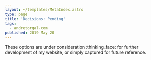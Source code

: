 ```yaml
---
layout: ~/templates/MetaIndex.astro
type: page
title: 'Decisions: Pending'
tags:
  - andretorgal-com
published: 2019 May 20
---
```


<Abstract>

These options are under consideration :thinking_face: for further development of my website, or simply captured for future reference.

</Abstract>
